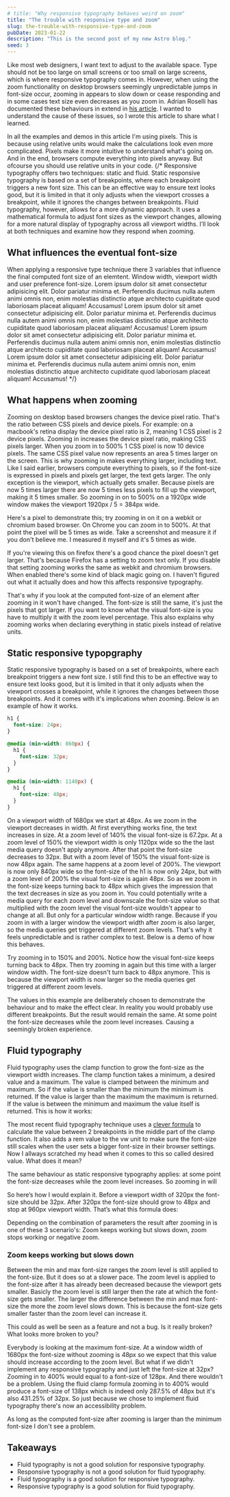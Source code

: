 ```yaml
---
# title: "Why responsive typography behaves weird on zoom"
title: "The trouble with responsive type and zoom"
slug: the-trouble-with-responsive-type-and-zoom
pubDate: 2023-01-22
description: "This is the second post of my new Astro blog."
seed: 3
---
```



Like most web designers, I want text to adjust to the available space. Type should not be too large on small screens or too small on large screens, which is where responsive typography comes in. However, when using the zoom functionality on desktop browsers seemingly unpredictable jumps in font-size occur, zooming in appears to slow down or cease responding and in some cases text size even decreases as you zoom in. Adrian Roselli has documented these behaviours in extend in <a href="https://adrianroselli.com/2019/12/responsive-type-and-zoom.html">his article</a>. I wanted to understand the cause of these issues, so I wrote this article to share what I learned.

<Note title="A note on pixels">
  In all the examples and demos in this article I'm using pixels. This is
  because using relative units would make the calculations look even more
  complicated. Pixels make it more intuitive to understand what's going on. And
  in the end, browsers compute everything into pixels anyway. But ofcourse you
  should use relative units in your code.
</Note>
{/*
Responsive typography offers two techniques: static and fluid. Static responsive typography is based on a set of breakpoints, where each breakpoint triggers a new font size. This can be an effective way to ensure text looks good, but it is limited in that it only adjusts when the viewport crosses a breakpoint, while it ignores the changes between breakpoints. Fluid typography, however, allows for a more dynamic approach. It uses a mathematical formula to adjust font sizes as the viewport changes, allowing for a more natural display of typography across all viewport widths. I’ll look at both techniques and examine how they respond when zooming.

## What influences the eventual font-size

When applying a responsive type technique there 3 variables that influence the final computed font size of an elemtent. Window width, viewport width and user preference font-size. Lorem ipsum dolor sit amet consectetur adipisicing elit. Dolor pariatur minima et. Perferendis ducimus nulla autem animi omnis non, enim molestias distinctio atque architecto cupiditate quod laboriosam placeat aliquam! Accusamus! Lorem ipsum dolor sit amet consectetur adipisicing elit. Dolor pariatur minima et. Perferendis ducimus nulla autem animi omnis non, enim molestias distinctio atque architecto cupiditate quod laboriosam placeat aliquam! Accusamus! Lorem ipsum dolor sit amet consectetur adipisicing elit. Dolor pariatur minima et. Perferendis ducimus nulla autem animi omnis non, enim molestias distinctio atque architecto cupiditate quod laboriosam placeat aliquam! Accusamus! Lorem ipsum dolor sit amet consectetur adipisicing elit. Dolor pariatur minima et. Perferendis ducimus nulla autem animi omnis non, enim molestias distinctio atque architecto cupiditate quod laboriosam placeat aliquam! Accusamus!
\*/}

## What happens when zooming

Zooming on desktop based browsers changes the device pixel ratio. That's the ratio between CSS pixels and device pixels. For example: on a macbook's retina display the device pixel ratio is 2, meaning 1 CSS pixel is 2 device pixels. Zooming in increases the device pixel ratio, making CSS pixels larger. When you zoom in to 500% 1 CSS pixel is now 10 device pixels. The same CSS pixel value now represents an area 5 times larger on the screen. This is why zooming in makes everything larger, including text. Like I said earlier, browsers compute everything to pixels, so if the font-size is expressed in pixels and pixels get larger, the text gets larger. The only exception is the viewport, which actually gets smaller. Because pixels are now 5 times larger there are now 5 times less pixels to fill up the viewport, making it 5 times smaller. So zooming in on to 500% on a 1920px wide window makes the viewport 1920px / 5 = 384px wide.

Here's a pixel to demonstrate this; try zooming in on it on a webkit or chromium based browser. On Chrome you can zoom in to 500%. At that point the pixel will be 5 times as wide. Take a screenshot and measure it if you don't believe me. I measured it myself and it's 5 times as wide.


<Pixel />

If you're viewing this on firefox there's a good chance the pixel doesn't get larger. That's because Firefox has a setting to zoom text only. If you disable that setting zooming works the same as webkit and chromium browsers. When enabled there's some kind of black magic going on. I haven't figured out what it actually does and how this affects responsive typography.

That's why if you look at the computed font-size of an element after zooming in it won't have changed. The font-size is still the same, it's just the pixels that got larger. If you want to know what the visual font-size is you have to multiply it with the zoom level percentage. This also explains why zooming works when declaring everything in static pixels instead of relative units.

## Static responsive typopgraphy

Static responsive typography is based on a set of breakpoints, where each breakpoint triggers a new font size. I still find this to be an effective way to ensure text looks good, but it is limited in that it only adjusts when the viewport crosses a breakpoint, while it ignores the changes between those breakpoints. And it comes with it's implications when zooming. Below is an example of how it works.

```css
h1 {
  font-size: 24px;
}

@media (min-width: 860px) {
  h1 {
    font-size: 32px;
  }
}

@media (min-width: 1140px) {
  h1 {
    font-size: 48px;
  }
}
```

On a viewport width of 1680px we start at 48px. As we zoom in the viewport decreases in width. At first everything works fine, the text increases in size. At a zoom level of 140% the visual font-size is 67.2px. At a zoom level of 150% the viewport width is only 1120px wide so the the last media query doesn't apply anymore. After that point the font-size decreases to 32px. But with a zoom level of 150% the visual font-size is now 48px again. The same happens at a zoom level of 200%. The viewport is now only 840px wide so the font-size of the h1 is now only 24px, but with a zoom level of 200% the visual font-size is again 48px. So as we zoom in the font-size keeps turning back to 48px which gives the impression that the text decreases in size as you zoom in.
You could potentially write a media query for each zoom level and downscale the font-size value so that multiplied with the zoom level the visual font-size wouldn't appear to change at all. But only for a particular window width range. Because if you zoom in with a larger window the viewport width after zoom is also larger, so the media queries get triggered at different zoom levels. That's why it feels unpredictable and is rather complex to test. Below is a demo of how this behaves.


<Static client:idle />

Try zooming in to 150% and 200%. Notice how the visual font-size keeps turning back to 48px. Then try zooming in again but this time with a larger window width. The font-size doesn't turn back to 48px anymore. This is because the viewport width is now larger so the media queries get triggered at different zoom levels.

The values in this example are deliberately chosen to demonstrate the behaviour and to make the effect clear. In reality you would probably use different breakpoints. But the result would remain the same. At some point the font-size decreases while the zoom level increases. Causing a seemingly broken experience.

## Fluid typography

Fluid typography uses the clamp function to grow the font-size as the viewport width increases. The clamp function takes a minimum, a desired value and a maximum. The value is clamped between the minimum and maximum. So if the value is smaller than the minimum the minimum is returned. If the value is larger than the maximum the maximum is returned. If the value is between the minimum and maximum the value itself is returned. This is how it works:

The most recent fluid typography technique uses a <a href="https://www.smashingmagazine.com/2022/01/modern-fluid-typography-css-clamp/">clever formula</a> to calculate the value between 2 breakpoints in the middle part of the clamp function. It also adds a rem value to the vw unit to make sure the font-size still scales when the user sets a bigger font-size in their browser settings.
Now I allways scratched my head when it comes to this so called desired value. What does it mean?

The same behaviour as static responsive typography applies: at some point the font-size decreases while the zoom level increases. So zooming in will


<FluidCalculator client:idle />

So here’s how I would explain it. Before a viewport width of 320px the font-size should be 32px. After 320px the font-size should grow to 48px and stop at 960px viewport width. That’s what this formula does:


<Fluid client:idle />

Depending on the combination of parameters the result after zooming in is one of these 3 scenario's: Zoom keeps working but slows down, zoom stops working or negative zoom.

### Zoom keeps working but slows down

Between the min and max font-size ranges the zoom level is still applied to the font-size. But it does so at a slower pace. The zoom level is applied to the font-size after it has already been decreased because the viewport gets smaller. Basicly the zoom level is still larger then the rate at which the font-size gets smaller. The larger the difference between the min and max font-size the more the zoom level slows down. This is because the font-size gets smaller faster than the zoom level can increase it.

This could as well be seen as a feature and not a bug. Is it really broken? What looks more broken to you?

Everybody is looking at the maximum font-size. At a window width of 1680px the font-size without zooming is 48px so we expect that this value should increase according to the zoom level. But what if we didn't implement any responsive typography and just left the font-size at 32px? Zooming in to 400% would equal to a font-size of 128px. And there wouldn't be a problem. Using the fluid clamp formula zooming in to 400% would produce a font-size of 138px which is indeed only 287.5% of 48px but it's also 431.25% of 32px. So just because we chose to implement fluid typography there's now an accessibility problem.

As long as the computed font-size after zooming is larger than the minimum font-size I don't see a problem.

## Takeaways

- Fluid typography is not a good solution for responsive typography.
- Responsive typography is not a good solution for fluid typography.
- Fluid typography is a good solution for responsive typography.
- Responsive typography is a good solution for fluid typography.
